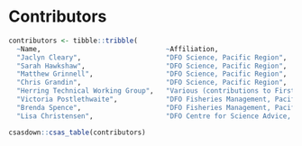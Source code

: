 \needspace{10\baselineskip}

# Contributors

```r
contributors <- tibble::tribble(
  ~Name,                               ~Affiliation,
  "Jaclyn Cleary",                     "DFO Science, Pacific Region",
  "Sarah Hawkshaw",                    "DFO Science, Pacific Region",
  "Matthew Grinnell",                  "DFO Science, Pacific Region",
  "Chris Grandin",                     "DFO Science, Pacific Region",
  "Herring Technical Working Group",   "Various (contributions to First Nations observations)",
  "Victoria Postlethwaite",            "DFO Fisheries Management, Pacific Region (reviewer)",
  "Brenda Spence",                     "DFO Fisheries Management, Pacific Region (reviewer)",  
  "Lisa Christensen",                  "DFO Centre for Science Advice, Pacific Region (editor)")
```

```r
csasdown::csas_table(contributors)
```
